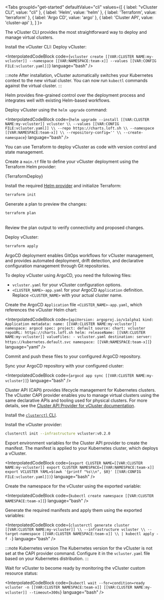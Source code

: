 


<Tabs
  groupId="get-started"
  defaultValue="cli"
  values={[
    { label: "vCluster CLI", value: "cli" },
    { label: 'Helm', value: 'helm' },
    { label: 'Terraform', value: 'terraform' },
    { label: 'Argo CD', value: 'argo' },
    { label: 'Cluster API', value: 'cluster-api' },
  ]
}>
<TabItem value="cli">

The vCluster CLI provides the most straightforward way to deploy and manage virtual clusters.

<Flow>
<Step>
Install the vCluster CLI:

<InstallCLIFragment/>

</Step>

<Step>
Deploy vCluster:

<InterpolatedCodeBlock 
  code={`vcluster create [[VAR:CLUSTER NAME:my-vcluster]] --namespace [[VAR:NAMESPACE:team-x]] --values [[VAR:CONFIG FILE:vcluster.yaml]]`} 
  language="bash" 
/>

:::note
After installation, vCluster automatically switches your Kubernetes context to the new virtual cluster. You can now run `kubectl` commands against the virtual cluster.
:::

</Step>
</Flow>

</TabItem>
<TabItem value="helm">

Helm provides fine-grained control over the deployment process and integrates well with existing Helm-based workflows.

<Flow>
<Step>

Deploy vCluster using the `helm upgrade` command:

<InterpolatedCodeBlock 
  code={`helm upgrade --install [[VAR:CLUSTER NAME:my-vcluster]] vcluster \\
  --values [[VAR:CONFIG FILE:vcluster.yaml]] \\
  --repo https://charts.loft.sh \\
  --namespace [[VAR:NAMESPACE:team-x]] \\
  --repository-config='' \\
  --create-namespace`} 
  language="bash" 
/>

</Step>
</Flow>

</TabItem>
<TabItem value="terraform">

You can use Terraform to deploy vCluster as code with version control and state management.

<Flow>
<Step>

Create a `main.tf` file to define your vCluster deployment using the Terraform Helm provider:

<CodeBlock language="hcl">{TerraformDeploy}</CodeBlock>

</Step>

<Step>

Install the required [Helm provider](https://registry.terraform.io/providers/hashicorp/helm/latest) and initialize Terraform:

```bash
terraform init
```

</Step>

<Step>

Generate a plan to preview the changes:

```bash
terraform plan
```

<br />
Review the plan output to verify connectivity and proposed changes.
</Step>

<Step>

Deploy vCluster:

```bash
terraform apply
```

</Step>
</Flow>

</TabItem>
<TabItem value="argo">

ArgoCD deployment enables GitOps workflows for vCluster management, and provides automated deployment, drift detection, and declarative configuration management through Git repositories.

To deploy vCluster using ArgoCD, you need the following files:

- `vcluster.yaml` for your vCluster configuration options.
- `<CLUSTER_NAME>-app.yaml` for your ArgoCD `Application` definition. Replace `<CLUSTER_NAME>` with your actual cluster name.

<Flow>
<Step>

Create the ArgoCD `Application` file `<CLUSTER_NAME>-app.yaml`, which references the vCluster Helm chart:

<InterpolatedCodeBlock
  code={`apiVersion: argoproj.io/v1alpha1
kind: Application
metadata:
  name: [[VAR:CLUSTER NAME:my-vcluster]]
  namespace: argocd
spec:
  project: default
  source:
    chart: vcluster
    repoURL: https://charts.loft.sh
    helm:
      releaseName: [[VAR:CLUSTER NAME:my-vcluster]]
      valueFiles:
        - vcluster.yaml
  destination:
    server: https://kubernetes.default.svc
    namespace: [[VAR:NAMESPACE:team-x]]`} 
  language="yaml" 
/>

</Step>

<Step>

Commit and push these files to your configured ArgoCD repository.

</Step>

<Step>

Sync your ArgoCD repository with your configured cluster:

<InterpolatedCodeBlock 
 code={`argocd app sync [[VAR:CLUSTER NAME:my-vcluster]]`} 
 language="bash" 
/>

</Step>
</Flow>

</TabItem>
<TabItem value="cluster-api">

Cluster API (CAPI) provides lifecycle management for Kubernetes clusters. The vCluster CAPI provider enables you to manage virtual clusters using the same declarative APIs and tooling used for physical clusters. For more details, see the [Cluster API Provider for vCluster documentation](https://github.com/loft-sh/cluster-api-provider-vcluster).

<Flow>
<Step>

Install the [`clusterctl` CLI](https://cluster-api.sigs.k8s.io/user/quick-start.html#install-clusterctl).

</Step>

<Step>

Install the vCluster provider:

```bash
clusterctl init --infrastructure vcluster:v0.2.0
```

</Step>

<Step>

Export environment variables for the Cluster API provider to create the manifest. The manifest is applied to your Kubernetes cluster, which deploys a vCluster.

<InterpolatedCodeBlock 
  code={`export CLUSTER NAME=[[VAR:CLUSTER NAME:my-vcluster]]
export CLUSTER NAMESPACE=[[VAR:NAMESPACE:team-x]]
export VCLUSTER YAML=$(awk '{printf "%s\\n", $0}' [[VAR:CONFIG FILE:vcluster.yaml]])`} 
  language="bash" 
/>

</Step>

<Step>

Create the namespace for the vCluster using the exported variable:

<InterpolatedCodeBlock 
  code={`kubectl create namespace [[VAR:CLUSTER NAMESPACE:team-x]]`} 
  language="bash" 
/>
</Step>

<Step>

Generate the required manifests and apply them using the exported variables:

<InterpolatedCodeBlock
  code={`clusterctl generate cluster [[VAR:CLUSTER NAME:my-vcluster]] \\
  --infrastructure vcluster \\
  --target-namespace [[VAR:CLUSTER NAMESPACE:team-x]] \\
  | kubectl apply -f -`}
  language="bash"
/>

:::note Kubernetes version
The Kubernetes version for the vCluster is not set at the CAPI provider command. Configure it in the `vcluster.yaml` file based on your Kubernetes distribution.
:::

</Step>

<Step>

Wait for vCluster to become ready by monitoring the vCluster custom resource status:

<InterpolatedCodeBlock
  code={`kubectl wait --for=condition=ready vcluster -n [[VAR:CLUSTER NAMESPACE:team-x]] [[VAR:CLUSTER NAME:my-vcluster]] --timeout=300s`}
  language="bash"
/>

</Step>
</Flow>

</TabItem>
</Tabs>
